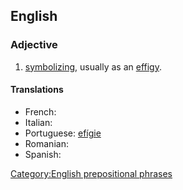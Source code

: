 ==English==

===Adjective===
{{infl|en|adjective|head=[[in]] [[effigy]]}}

# {{idiomatic}} [[symbolize|symbolizing]], usually as an [[effigy]].

====Translations====
* French: {{t+|fr|effigie}}
* Italian: {{t+|it|effigie}}
* Portuguese: [[efígie]]
* Romanian: {{t-|ro|efigie}}
* Spanish: {{t+|es|efigie}}

[[Category:English prepositional phrases]]